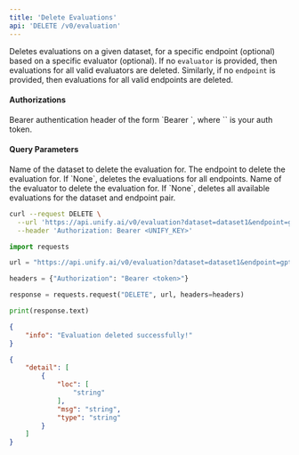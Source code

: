 ```yaml
---
title: 'Delete Evaluations'
api: 'DELETE /v0/evaluation'
---
```

Deletes evaluations on a given dataset, for a specific endpoint (optional) based on
a specific evaluator (optional). If no `evaluator` is provided, then evaluations for
all valid evaluators are deleted. Similarly, if no `endpoint` is provided, then
evaluations for all valid endpoints are deleted.

#### Authorizations

<ParamField header="Authorization" type="string" required="true">
  Bearer authentication header of the form `Bearer <token>`, where `<token>` is your auth token.
</ParamField>

#### Query Parameters

<ParamField query="dataset" type="string" required="true">
Name of the dataset to delete the evaluation for.
</ParamField>

<ParamField query="endpoint" type="string" >
The endpoint to delete the evaluation for. If `None`, deletes the evaluations for all endpoints.
</ParamField>

<ParamField query="evaluator" type="string" >
Name of the evaluator to delete the evaluation for. If `None`, deletes all available evaluations for the dataset and endpoint pair.
</ParamField>

<RequestExample>

```bash cURL
curl --request DELETE \
  --url 'https://api.unify.ai/v0/evaluation?dataset=dataset1&endpoint=gpt-4o-mini@openai&evaluator=eval1' \
  --header 'Authorization: Bearer <UNIFY_KEY>'
```

```python Python
import requests

url = "https://api.unify.ai/v0/evaluation?dataset=dataset1&endpoint=gpt-4o-mini@openai&evaluator=eval1"

headers = {"Authorization": "Bearer <token>"}

response = requests.request("DELETE", url, headers=headers)

print(response.text)
```

</RequestExample>
<ResponseExample>

```json 200
{
    "info": "Evaluation deleted successfully!"
}
```

```json 422
{
    "detail": [
        {
            "loc": [
                "string"
            ],
            "msg": "string",
            "type": "string"
        }
    ]
}
```

</ResponseExample>
